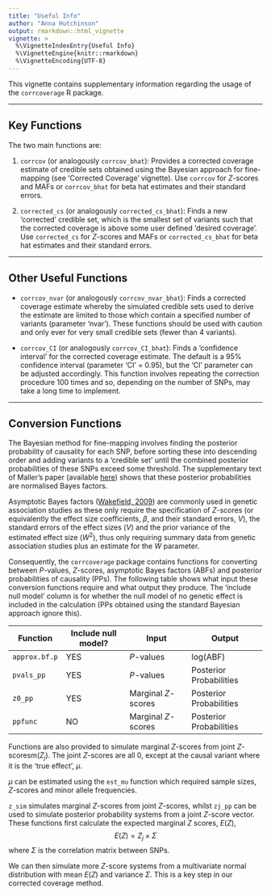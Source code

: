```yaml
---
title: "Useful Info"
author: "Anna Hutchinson"
output: rmarkdown::html_vignette
vignette: >
  %\VignetteIndexEntry{Useful Info}
  %\VignetteEngine{knitr::rmarkdown}
  %\VignetteEncoding{UTF-8}
---
```


This vignette contains supplementary information regarding the usage of the `corrcoverage` R package. 

---

## Key Functions

The two main functions are:

1. `corrcov` (or analogously `corrcov_bhat`): Provides a corrected coverage estimate of credible sets obtained using the Bayesian approach for fine-mapping (see 'Corrected Coverage' vignette). Use `corrcov` for $Z$-scores and MAFs or `corrcov_bhat` for beta hat estimates and their standard errors.

2. `corrected_cs` (or analogously `corrected_cs_bhat`): Finds a new 'corrected' credible set, which is the smallest set of variants such that the corrected coverage is above some user defined 'desired coverage'. Use `corrected_cs` for $Z$-scores and MAFs or `corrected_cs_bhat` for beta hat estimates and their standard errors.

---

## Other Useful Functions

* `corrcov_nvar` (or analogously `corrcov_nvar_bhat`): Finds a corrected coverage estimate whereby the simulated credible sets used to derive the estimate are limited to those which contain a specified number of variants (parameter 'nvar'). These functions should be used with caution and only ever for very small credible sets (fewer than 4 variants).

* `corrcov_CI` (or analogously `corrcov_CI_bhat`): Finds a 'confidence interval' for the corrected coverage estimate. The default is a 95% confidence interval (parameter 'CI' = 0.95), but the 'CI' parameter can be adjusted accordingly. This function involves repeating the correction procedure 100 times and so, depending on the number of SNPs, may take a long time to implement.

----

## Conversion Functions

The Bayesian method for fine-mapping involves finding the posterior probability of causality for each SNP, before sorting these into descending order and adding variants to a 'credible set' until the combined posterior probabilities of these SNPs exceed some threshold. The supplementary text of Maller's paper (available [here](https://media.nature.com/original/nature-assets/ng/journal/v44/n12/extref/ng.2435-S1.pdf)) shows that these posterior probabilities are normalised Bayes factors. 

Asymptotic Bayes factors ([Wakefield, 2009](https://onlinelibrary.wiley.com/doi/abs/10.1002/gepi.20359)) are commonly used in genetic association studies as these only require the specification of $Z$-scores (or equivalently the effect size coefficients, $\beta$, and their standard errors, $V$), the standard errors of the effect sizes ($V$) and the prior variance of the estimated effect size ($W^2$), thus only requiring summary data from genetic association studies plus an estimate for the $W$ parameter. 

Consequently, the `corrcoverage` package contains functions for converting between $P$-values, $Z$-scores, asymptotic Bayes factors (ABFs) and posterior probabilities of causality (PPs). The following table shows what input these conversion functions require and what output they produce. The 'include null model' column is for whether the null model of no genetic effect is included in the calculation (PPs obtained using the standard Bayesian approach ignore this).

Function | Include null model? | Input | Output 
--- | --- | --- | ---
`approx.bf.p` | YES |  $P$-values | log(ABF) |
`pvals_pp` | YES | $P$-values | Posterior Probabilities |
`z0_pp` | YES | Marginal $Z$-scores | Posterior Probabilities |
`ppfunc` | NO | Marginal $Z$-scores | Posterior Probabilities |

Functions are also provided to simulate marginal $Z$-scores from joint $Z$-scoresm($Z_j$). The joint $Z$-scores are all 0, except at the causal variant where it is the 'true effect', $\mu$. 

$\mu$ can be estimated using the `est_mu` function which required sample sizes, $Z$-scores and minor allele frequencies.

`z_sim` simulates marginal $Z$-scores from joint $Z$-scores, whilst `zj_pp` can be used to simulate posterior probability systems from a joint $Z$-score vector. These functions first calculate the expected marginal $Z$ scores, $E(Z)$,
$$E(Z)=Z_j \times \Sigma$$
where $\Sigma$ is the correlation matrix between SNPs. 

We can then simulate more $Z$-score systems from a multivariate normal distribution with mean $E(Z)$ and variance $\Sigma$. This is a key step in our corrected coverage method.
